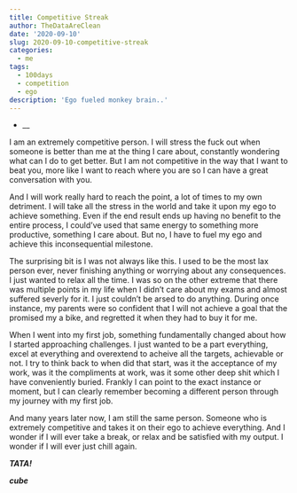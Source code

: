 ```yaml
---
title: Competitive Streak
author: TheDataAreClean
date: '2020-09-10'
slug: 2020-09-10-competitive-streak
categories:
  - me
tags:
  - 100days
  - competition
  - ego
description: 'Ego fueled monkey brain..'
---
```


* __

I am an extremely competitive person. I will stress the fuck out when someone is better than me at the thing I care about, constantly wondering what can I do to get better. But I am not competitive in the way that I want to beat you, more like I want to reach where you are so I can have a great conversation with you. 

And I will work really hard to reach the point, a lot of times to my own detriment. I will take all the stress in the world and take it upon my ego to achieve something. Even if the end result ends up having no benefit to the entire process, I could've used that same energy to something more productive, something I care about. But no, I have to fuel my ego and achieve this inconsequential milestone.

The surprising bit is I was not always like this. I used to be the most lax person ever, never finishing anything or worrying about any consequences. I just wanted to relax all the time. I was so on the other extreme that there was multiple points in my life when I didn't care about my exams and almost suffered severly for it. I just couldn't be arsed to do anything. During once instance, my parents were so confident that I will not achieve a goal that the promised my a bike, and regretted it when they had to buy it for me.

When I went into my first job, something fundamentally changed about how I started approaching challenges. I just wanted to be a part everything, excel at everything and overextend to acheive all the targets, achievable or not. I try to think back to when did that start, was it the acceptance of my work, was it the compliments at work, was it some other deep shit which I have conveniently buried. Frankly I can point to the exact instance or moment, but I can clearly remember becoming a different person through my journey with my first job.

And many years later now, I am still the same person. Someone who is extremely competitive and takes it on their ego to achieve everything. And I wonder if I will ever take a break, or relax and be satisfied with my output. I wonder if I will ever just chill again.

**_TATA!_**

**_cube_**
